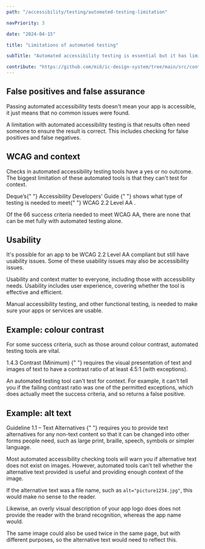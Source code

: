 ```yaml
---
path: "/accessibility/testing/automated-testing-limitation"

navPriority: 3

date: "2024-04-15"

title: "Limitations of automated testing"

subTitle: "Automated accessibility testing is essential but it has limitations and only finds between 30-50% of accessibility problems."

contribute: "https://github.com/mi6/ic-design-system/tree/main/src/content/structured/accessibility/testing/automated-testing-limitation.mdx"
---
```


## False positives and false assurance

Passing automated accessibility tests doesn't mean your app is accessible, it just means that no common issues were found.

A limitation with automated accessibility testing is that results often need someone to ensure the result is correct. This includes checking for false positives and false negatives.

## WCAG and context

Checks in automated accessibility testing tools have a yes or no outcome. The biggest limitation of these automated tools is that they can't test for context.

<p>
  Deque’s{" "}
  <ic-link
    target="_blank"
    href="https://dequeuniversity.com/checklists/web/guide"
    rel="noreferrer noopener nofollow"
  >
    Accessibility Developers' Guide
  </ic-link>{" "}
  shows what type of testing is needed to meet{" "}
  <ic-link
    target=""
    href="/accessibility/requirement/wcag"
    rel="noreferrer noopener nofollow"
  >
    WCAG 2.2 Level AA
  </ic-link>
  .
</p>

Of the 66 success criteria needed to meet WCAG AA, there are none that can be met fully with automated testing alone.

## Usability

It's possible for an app to be WCAG 2.2 Level AA compliant but still have usability issues. Some of these usability issues may also be accessibility issues.

Usability and context matter to everyone, including those with accessibility needs. Usability includes user experience, covering whether the tool is effective and efficient.

Manual accessibility testing, and other functional testing, is needed to make sure your apps or services are usable.

## Example: colour contrast

For some success criteria, such as those around colour contrast, automated testing tools are vital.

<p>
  <ic-link
    target="_blank"
    href="https://www.w3.org/WAI/WCAG22/quickref/?showtechniques=141#contrast-minimum"
    rel="noreferrer noopener nofollow"
  >
    1.4.3 Contrast (Minimum)
  </ic-link>{" "}
  requires the visual presentation of text and images of text to have a contrast
  ratio of at least 4.5:1 (with exceptions).
</p>

An automated testing tool can't test for context. For example, it can't tell you if the failing contrast ratio was one of the permitted exceptions, which does actually meet the success criteria, and so returns a false positive.

## Example: alt text

<p>
  <ic-link
    target="_blank"
    href="https://www.w3.org/WAI/WCAG22/quickref/#text-alternatives"
    rel="noreferrer noopener nofollow"
  >
    Guideline 1.1 – Text Alternatives
  </ic-link>{" "}
  requires you to provide text alternatives for any non-text content so that it
  can be changed into other forms people need, such as large print, braille,
  speech, symbols or simpler language.
</p>

Most automated accessibility checking tools will warn you if alternative text does not exist on images. However, automated tools can't tell whether the alternative text provided is useful and providing enough context of the image.

If the alternative text was a file name, such as `alt="picture1234.jpg"`, this would make no sense to the reader.

Likewise, an overly visual description of your app logo does does not provide the reader with the brand recognition, whereas the app name would.

The same image could also be used twice in the same page, but with different purposes, so the alternative text would need to reflect this.
